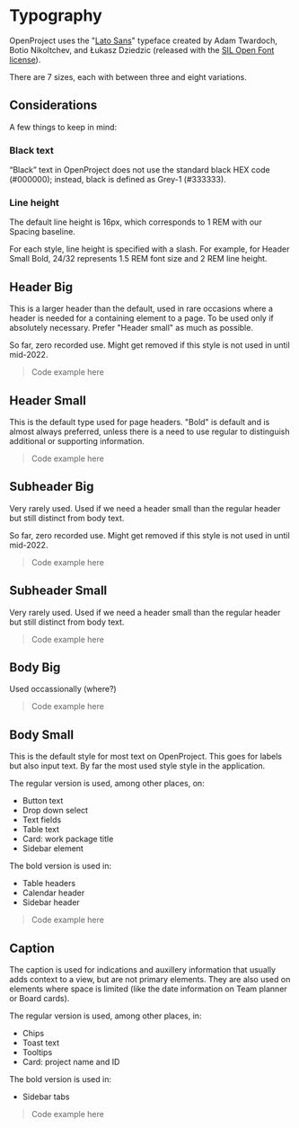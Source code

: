 
<Meta title="Styles/Typography" />

# Typography

OpenProject uses the "[Lato Sans](https://github.com/latofonts/lato-source)" typeface created by Adam Twardoch, Botio Nikoltchev, and Łukasz Dziedzic (released with the [SIL Open Font license](https://scripts.sil.org/cms/scripts/page.php?site_id=nrsi&id=OFL)).

There are 7 sizes, each with between three and eight variations.

## Considerations

A few things to keep in mind:

### Black text

“Black” text in OpenProject does not use the standard black HEX code (#000000); instead, black is defined as Grey-1 (#333333).

### Line height

The default line height is 16px, which corresponds to 1 REM with our Spacing baseline.

For each style, line height is specified with a slash. For example, for Header Small Bold, 24/32 represents 1.5 REM font size and 2 REM line height.

## Header Big

This is a larger header than the default, used in rare occasions where a header is needed for a containing element to a page. To be used only if absolutely necessary. Prefer "Header small" as much as possible.

So far, zero recorded use. Might get removed if this style is not used in until mid-2022.

> Code example here

## Header Small

This is the default type used for page headers. "Bold" is default and is almost always preferred, unless there is a need to use regular to distinguish additional or supporting information.

> Code example here

## Subheader Big

Very rarely used. Used if we need a header small than the regular header but still distinct from body text.

So far, zero recorded use. Might get removed if this style is not used in until mid-2022.

> Code example here

## Subheader Small

Very rarely used. Used if we need a header small than the regular header but still distinct from body text.

> Code example here

## Body Big

Used occassionally (where?)

> Code example here

## Body Small

This is the default style for most text on OpenProject. This goes for labels but also input text. By far the most used style style in the application. 

The regular version is used, among other places, on:
- Button text
- Drop down select
- Text fields
- Table text
- Card: work package title
- Sidebar element

The bold version is used in:

- Table headers
- Calendar header
- Sidebar header

> Code example here

## Caption

The caption is used for indications and auxillery information that usually adds context to a view, but are not primary elements. They are also used on elements where space is limited (like the date information on Team planner or Board cards).

The regular version is used, among other places, in:

- Chips
- Toast text
- Tooltips
- Card: project name and ID

The bold version is used in:

- Sidebar tabs

> Code example here

